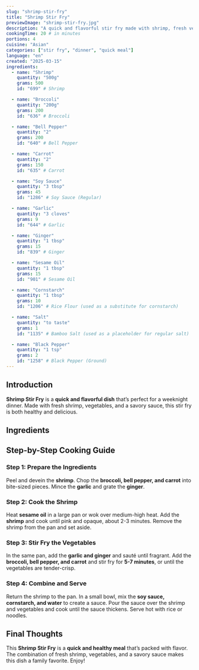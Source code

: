 ```yaml
---
slug: "shrimp-stir-fry"
title: "Shrimp Stir Fry"
previewImage: "shrimp-stir-fry.jpg"
description: "A quick and flavorful stir fry made with shrimp, fresh vegetables, and a savory sauce, perfect for a weeknight dinner."
cookingTime: 20 # in minutes
portions: 4
cuisine: "Asian"
categories: ["stir fry", "dinner", "quick meal"]
language: "en"
created: "2025-03-15"
ingredients:
  - name: "Shrimp"
    quantity: "500g"
    grams: 500
    id: "699" # Shrimp

  - name: "Broccoli"
    quantity: "200g"
    grams: 200
    id: "636" # Broccoli

  - name: "Bell Pepper"
    quantity: "2"
    grams: 200
    id: "640" # Bell Pepper

  - name: "Carrot"
    quantity: "2"
    grams: 150
    id: "635" # Carrot

  - name: "Soy Sauce"
    quantity: "3 tbsp"
    grams: 45
    id: "1286" # Soy Sauce (Regular)

  - name: "Garlic"
    quantity: "3 cloves"
    grams: 9
    id: "644" # Garlic

  - name: "Ginger"
    quantity: "1 tbsp"
    grams: 15
    id: "839" # Ginger

  - name: "Sesame Oil"
    quantity: "1 tbsp"
    grams: 15
    id: "901" # Sesame Oil

  - name: "Cornstarch"
    quantity: "1 tbsp"
    grams: 10
    id: "1206" # Rice Flour (used as a substitute for cornstarch)

  - name: "Salt"
    quantity: "to taste"
    grams: 1
    id: "1135" # Bamboo Salt (used as a placeholder for regular salt)

  - name: "Black Pepper"
    quantity: "1 tsp"
    grams: 2
    id: "1258" # Black Pepper (Ground)
---
```



## Introduction

**Shrimp Stir Fry** is a **quick and flavorful dish** that’s perfect for a weeknight dinner. Made with fresh shrimp, vegetables, and a savory sauce, this stir fry is both healthy and delicious.

## Ingredients

<IngredientsList
  ingredients={frontmatter.ingredients}
  portions={frontmatter.portions}
/>

## Step-by-Step Cooking Guide

### Step 1: Prepare the Ingredients

Peel and devein the **shrimp**. Chop the **broccoli, bell pepper, and carrot** into bite-sized pieces. Mince the **garlic** and grate the **ginger**.

<CookingStep
  action="cutting-fish-shrimps"
  alt="Preparing shrimp and vegetables"
/>

### Step 2: Cook the Shrimp

Heat **sesame oil** in a large pan or wok over medium-high heat. Add the **shrimp** and cook until pink and opaque, about 2-3 minutes. Remove the shrimp from the pan and set aside.

<CookingStep action="frying-pan-fish-shrimps" alt="Cooking shrimp in a pan" />

### Step 3: Stir Fry the Vegetables

In the same pan, add the **garlic and ginger** and sauté until fragrant. Add the **broccoli, bell pepper, and carrot** and stir fry for **5-7 minutes**, or until the vegetables are tender-crisp.

<CookingStep
  action="stirring-pan-vegetables"
  alt="Stir frying vegetables in a pan"
/>

### Step 4: Combine and Serve

Return the shrimp to the pan. In a small bowl, mix the **soy sauce, cornstarch, and water** to create a sauce. Pour the sauce over the shrimp and vegetables and cook until the sauce thickens. Serve hot with rice or noodles.

<CookingStep
  action="stirring-pan-fish-rice-veggies"
  alt="Stir frying shrimp and vegetables with sauce"
/>

## Final Thoughts

This **Shrimp Stir Fry** is a **quick and healthy meal** that’s packed with flavor. The combination of fresh shrimp, vegetables, and a savory sauce makes this dish a family favorite. Enjoy!

<NutritionFacts ingredients={frontmatter.ingredients} />
